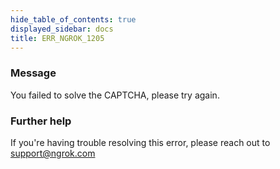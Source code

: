 ```yaml
---
hide_table_of_contents: true
displayed_sidebar: docs
title: ERR_NGROK_1205
---
```


### Message

You failed to solve the CAPTCHA, please try again.

### Further help

If you're having trouble resolving this error, please reach out to [support@ngrok.com](mailto:support@ngrok.com?subject=Help%20with%20ERR_NGROK_1205)
